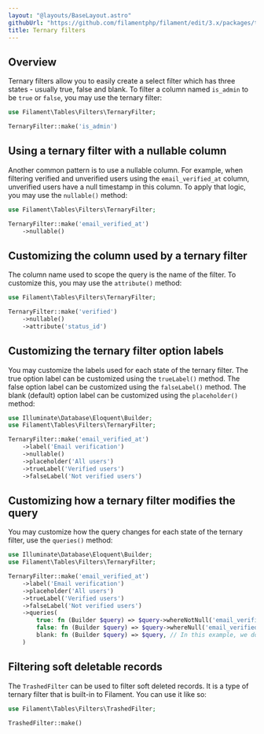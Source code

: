 ```yaml
---
layout: "@layouts/BaseLayout.astro"
githubUrl: "https://github.com/filamentphp/filament/edit/3.x/packages/tables/docs/04-filters/03-ternary.md"
title: Ternary filters
---
```


## Overview

Ternary filters allow you to easily create a select filter which has three states - usually true, false and blank. To filter a column named `is_admin` to be `true` or `false`, you may use the ternary filter:

```php
use Filament\Tables\Filters\TernaryFilter;

TernaryFilter::make('is_admin')
```

## Using a ternary filter with a nullable column

Another common pattern is to use a nullable column. For example, when filtering verified and unverified users using the `email_verified_at` column, unverified users have a null timestamp in this column. To apply that logic, you may use the `nullable()` method:

```php
use Filament\Tables\Filters\TernaryFilter;

TernaryFilter::make('email_verified_at')
    ->nullable()
```

## Customizing the column used by a ternary filter

The column name used to scope the query is the name of the filter. To customize this, you may use the `attribute()` method:

```php
use Filament\Tables\Filters\TernaryFilter;

TernaryFilter::make('verified')
    ->nullable()
    ->attribute('status_id')
```

## Customizing the ternary filter option labels

You may customize the labels used for each state of the ternary filter. The true option label can be customized using the `trueLabel()` method. The false option label can be customized using the `falseLabel()` method. The blank (default) option label can be customized using the `placeholder()` method:

```php
use Illuminate\Database\Eloquent\Builder;
use Filament\Tables\Filters\TernaryFilter;

TernaryFilter::make('email_verified_at')
    ->label('Email verification')
    ->nullable()
    ->placeholder('All users')
    ->trueLabel('Verified users')
    ->falseLabel('Not verified users')
```

## Customizing how a ternary filter modifies the query

You may customize how the query changes for each state of the ternary filter, use the `queries()` method:

```php
use Illuminate\Database\Eloquent\Builder;
use Filament\Tables\Filters\TernaryFilter;

TernaryFilter::make('email_verified_at')
    ->label('Email verification')
    ->placeholder('All users')
    ->trueLabel('Verified users')
    ->falseLabel('Not verified users')
    ->queries(
        true: fn (Builder $query) => $query->whereNotNull('email_verified_at'),
        false: fn (Builder $query) => $query->whereNull('email_verified_at'),
        blank: fn (Builder $query) => $query, // In this example, we do not want to filter the query when it is blank.
    )
```

## Filtering soft deletable records

The `TrashedFilter` can be used to filter soft deleted records. It is a type of ternary filter that is built-in to Filament. You can use it like so:

```php
use Filament\Tables\Filters\TrashedFilter;

TrashedFilter::make()
```
